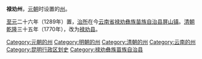 '''禄劝州'''，[[元朝|元朝]]时设置的[[州|州]]。

[[至元_(忽必烈)|至元]]二十六年（1289年）置，[[治所|治所]]在今[[云南省|云南省]][[禄劝彝族苗族自治县|禄劝彝族苗族自治县]][[屏山镇|屏山镇]]。[[清朝|清朝]][[乾隆|乾隆]]三十五年（1770年），改为[[禄劝县|禄劝县]]。
{{元朝云南行政区划}}
{{明朝云南行政区划}}
{{云南行政区划小作品}}
{{DEFAULTSORT:L}}
[[Category:元朝的州|Category:元朝的州]]
[[Category:明朝的州|Category:明朝的州]]
[[Category:清朝的州|Category:清朝的州]]
[[Category:云南的州|Category:云南的州]]
[[Category:昆明行政区划史|Category:昆明行政区划史]]
[[Category:禄劝彝族苗族自治县|Category:禄劝彝族苗族自治县]]